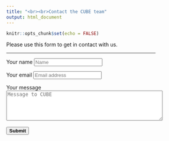 ```yaml
---
title: "<br><br>Contact the CUBE team"
output: html_document
---
```


<!-- contact form linked to google forms; described here: https://github.com/toperkin/staticFormEmails -->

```r
knitr::opts_chunk$set(echo = FALSE)
```

Please use this form to get in contact with us.

-----

<!-- /* padding for all form elements*/ -->
<style>
*, *:before, *:after {
  box-sizing: border-box;
}
</style>


<!-- Our google forms link (prototype url with form elements: entry.xxxx)
https://docs.google.com/forms/d/e/1FAIpQLSd-Vwhr0J7ShhAg_RWPJ2qdH9RnV5E1_aShIooFEoAKtfkKcg/viewform?usp=pp_url&entry.1343111128=NAME&entry.1111689708=EMAIL&entry.1050507149=MESSAGE_bODY
-->

<!-- entry.1343111128=NAME -->
<!-- entry.1111689708=EMAIL -->
<!-- entry.1050507149=MESSAGE_BODY -->



<!-- My contact form front end -->
<form name="gform" id="gform" enctype="text/plain" action="https://docs.google.com/forms/d/e/1FAIpQLSd-Vwhr0J7ShhAg_RWPJ2qdH9RnV5E1_aShIooFEoAKtfkKcg/formResponse?" target="hidden_iframe" onsubmit="submitted=true;">

<!-- <h4>Your name:</h4> -->
<div class="form-group">
  <label for="entry.1343111128">Your name</label>
  <input type="text" name="entry.1343111128" id="entry.1343111128" class="form-control" placeholder="Name">
</div>

<div class="form-group">
  <label for="entry.1111689708">Your email</label>
  <input type="text" name="entry.1111689708" id="entry.1111689708" class="form-control" placeholder="Email address">
</div>

<div class="form-group">
  <label for="entry.1111689708">Your message</label>
  <textarea rows="5" cols="50" name="entry.1050507149" id="entry.1050507149" placeholder="Message to CUBE" class="form-control"></textarea>
</div>

<br>
<button type="submit" class="btn btn-primary" value="Submit">
  <strong>Submit</strong>
</button>
</form>


<iframe name="hidden_iframe" id="hidden_iframe" style="display:none;" onload="if(submitted) {}"></iframe>


<!-- javascript to send the info and display success message -->
<script src="https://ajax.googleapis.com/ajax/libs/jquery/3.3.1/jquery.min.js"></script>
<script type="text/javascript">var submitted=false;</script>
<script type="text/javascript">
$('#gform').on('submit', function(e) {
  $('#gform *').fadeOut(1500);
  $('#gform').prepend('<br><br><div class="alert alert-success" role="alert">Thanks for contacting us. We will be in touch soon.</div>');
  });
</script>



